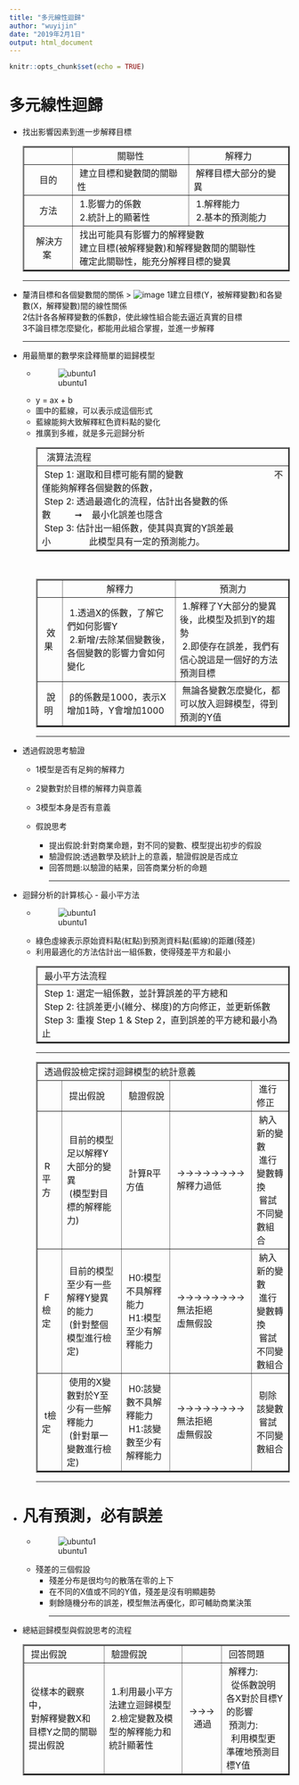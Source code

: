 ---
title: "多元線性迴歸"
author: "wuyijin"
date: "2019年2月1日"
output: html_document
---

```{r setup, include=FALSE}
knitr::opts_chunk$set(echo = TRUE)
```

<h1>多元線性迴歸</h1>
*   找出影響因素到進一步解釋目標
<table BORDER="2">
  <tr>
    <td></td>
    <td ALIGN=center>關聯性</td>
    <td ALIGN=center>解釋力</td>
  </tr>
  <tr>
    <td ALIGN=center>目的</td>
    <td ALIGN=left>&nbsp;建立目標和變數間的關聯性&nbsp;</td>
    <td ALIGN=left>&nbsp;解釋目標大部分的變異&nbsp;</td>
  </tr>
  <tr>
    <td ALIGN=center>方法</td>
    <td ALIGN=left>&nbsp;1.影響力的係數<br>&nbsp;2.統計上的顯著性 </td>
    <td ALIGN=left>&nbsp;1.解釋能力<br>&nbsp;2.基本的預測能力 </td>
  </tr>
  <tr>
    <td ALIGN=center>&nbsp;解決方案&nbsp;</td>
    <td colspan="2" ALIGN=left>&nbsp;找出可能具有影響力的解釋變數<br>&nbsp;建立目標(被解釋變數)和解釋變數間的關聯性<br>&nbsp;確定此關聯性，能充分解釋目標的變異</td>
  </tr>	
</table>
<hr/>
*   釐清目標和各個變數間的關係
    > ![image](https://yijinwu1.github.io/R/images/linerRegression1.png)
     1建立目標(Y，被解釋變數)和各變數(X，解釋變數)間的線性關係<br/>
     2估計各各解釋變數的係數β，使此線性組合能去逼近真實的目標<br/>
     3不論目標怎麼變化，都能用此組合掌握，並進一步解釋
<hr/>
*   用最簡單的數學來詮釋簡單的廻歸模型 
    * ![ubuntu1](https://yijinwu1.github.io/R/images/linerRegression2.png)
    * y = ax + b<br/>
    * 圖中的藍線，可以表示成這個形式<br/>
    * 藍線能夠大致解釋紅色資料點的變化<br/>
    * 推廣到多維，就是多元迴歸分析<br/>
<table BORDER="2">
  <tr>
    <td>&nbsp;&nbsp;演算法流程</td>	
  </tr>
  <tr>
    <td>&nbsp;Step 1: 選取和目標可能有關的變數&nbsp;&nbsp;&nbsp;&nbsp;&nbsp;&nbsp;&nbsp;&nbsp;&nbsp;&nbsp;&nbsp;&nbsp;&nbsp;&nbsp;&nbsp;&nbsp;&nbsp;&nbsp;&nbsp;&nbsp;&nbsp;&nbsp;&nbsp;&nbsp;&nbsp;&nbsp;&nbsp;&nbsp;&nbsp;&nbsp;&nbsp;&nbsp;&nbsp;&nbsp;&nbsp;&nbsp;&nbsp;&nbsp;不僅能夠解釋各個變數的係數，<br>
    &nbsp;Step 2: 透過最適化的流程，估計出各變數的係數&nbsp;&nbsp;&nbsp;&nbsp;&nbsp;&nbsp;&nbsp;&nbsp;&nbsp;&nbsp;➞&nbsp;&nbsp;&nbsp;&nbsp;最小化誤差也隱含<br>
    &nbsp;Step 3: 估計出一組係數，使其與真實的Y誤差最小&nbsp;&nbsp;&nbsp;&nbsp;&nbsp;&nbsp;&nbsp;&nbsp;&nbsp;&nbsp;&nbsp;&nbsp;&nbsp;&nbsp;&nbsp;&nbsp;此模型具有一定的預測能力。</td>
  </tr>	
</table>
<br>
<table BORDER="2" CELLPADDING="2">
  <tr>
    <td></td>
    <td ALIGN=center>&nbsp;解釋力</td>
		<td ALIGN=center>&nbsp;預測力</td>
  </tr>
  <tr>
    <td ALIGN=center>&nbsp;效果&nbsp;</td>
		<td ALIGN=left>&nbsp;1.透過X的係數，了解它們如何影響Y<br>&nbsp;2.新增/去除某個變數後，各個變數的影響力會如何變化</td>
		<td ALIGN=left>&nbsp;1.解釋了Y大部分的變異後，此模型及抓到Y的趨勢<br>&nbsp;2.即使存在誤差，我們有信心說這是一個好的方法預測目標&nbsp;</td>
  </tr>
  <tr>
    <td ALIGN=center>&nbsp;說明&nbsp;</td>
		<td ALIGN=left>&nbsp;β的係數是1000，表示X增加1時，Y會增加1000</td>
		<td ALIGN=left>&nbsp;無論各變數怎麼變化，都可以放入迴歸模型，得到預測的Y值&nbsp;</td>
    </tr>	
</table> 
<hr/> 
*   透過假說思考驗證
    * 1模型是否有足夠的解釋力
    * 2變數對於目標的解釋力與意義
    * 3模型本身是否有意義
    
    * 假說思考
        *  提出假說:針對商業命題，對不同的變數、模型提出初步的假設
        *  驗證假說:透過數學及統計上的意義，驗證假說是否成立
        *  回答問題:以驗證的結果，回答商業分析的命題
<hr/> 
*   迴歸分析的計算核心 - 最小平方法
    * ![ubuntu1](https://yijinwu1.github.io/R/images/linerRegression3.png)
    * 綠色虛線表示原始資料點(紅點)到預測資料點(藍線)的距離(殘差)
    * 利用最適化的方法估計出一組係數，使得殘差平方和最小
<table BORDER="2" CELLPADDING="20">
  <tr>
    <td>&nbsp;最小平方法流程</td>	
	</tr>
  <tr>
    <td>&nbsp;Step 1: 選定一組係數，並計算誤差的平方總和<br>
    &nbsp;Step 2: 往誤差更小(維分、梯度)的方向修正，並更新係數<br>
    &nbsp;Step 3: 重複 Step 1 & Step 2，直到誤差的平方總和最小為止&nbsp;</td>	 
  </tr>	
</table>   
<hr/>
<table BORDER="2" >
  <tr>
    <td colspan="5">&nbsp;透過假設檢定探討迴歸模型的統計意義</td>
  </tr>
  <tr>
    <td></td>
    <td>&nbsp;提出假說</td>
    <td>&nbsp;驗證假說</td>
    <td></td>
  <td>&nbsp;進行修正</td>
  </tr>
  <tr>
    <td>&nbsp;R平方&nbsp;</td>
    <td>&nbsp;目前的模型足以解釋Y大部分的變異<br>&nbsp;(模型對目標的解釋能力)</td>
    <td>&nbsp;計算R平方值</td>
		<td>&nbsp;→→→→→→→→&nbsp;<br>&nbsp;解釋力過低</td>
		<td>&nbsp;納入新的變數<br>&nbsp;進行變數轉換<br>&nbsp;嘗試不同變數組合&nbsp;</td>
  </tr>
  <tr>
    <td>&nbsp;F檢定&nbsp;</td>
    <td>&nbsp;目前的模型至少有一些解釋Y變異的能力<br>&nbsp;(針對整個模型進行檢定)</td>
		<td>&nbsp;H0:模型不具解釋能力<br>&nbsp;H1:模型至少有解釋能力</td>
		<td>&nbsp;→→→→→→→→&nbsp;<br>&nbsp;無法拒絕<br>&nbsp;虛無假設</td>
		<td>&nbsp;納入新的變數<br>&nbsp;進行變數轉換<br>&nbsp;嘗試不同變數組合</td>
  </tr>
  <tr>
    <td>&nbsp;t檢定&nbsp;</td>
    <td>&nbsp;使用的X變數對於Y至少有一些解釋能力<br>&nbsp;(針對單一變數進行檢定)</td>
		<td>&nbsp;H0:該變數不具解釋能力<br>&nbsp;H1:該變數至少有解釋能力</td>
		<td>&nbsp;→→→→→→→→&nbsp;<br>&nbsp;無法拒絕<br>&nbsp;虛無假設</td>
		<td>&nbsp;剔除該變數<br>&nbsp;嘗試不同變數組合</td>
  </tr>	
</table> 
<hr/> 
*   <h1>凡有預測，必有誤差</h1>
    * ![ubuntu1](https://yijinwu1.github.io/R/images/linerRegression4.png)
    * 殘差的三個假設
        * 殘差分布是很均勻的散落在零的上下
        * 在不同的X值或不同的Y值，殘差是沒有明顯趨勢 
        * 剩餘隨機分布的誤差，模型無法再優化，即可輔助商業決策
<hr/>
*   總結迴歸模型與假說思考的流程
<table BORDER="2">
  <tr>
    <td>&nbsp;提出假說</td>	 
    <td>&nbsp;驗證假說</td>
    <td>&nbsp;</td>
    <td>&nbsp;回答問題</td>
  </tr>
  <tr>
    <td>&nbsp;從樣本的觀察中，<br>&nbsp;對解釋變數X和目標Y之間的關聯提出假說&nbsp;</td>	 
    <td>&nbsp;1.利用最小平方法建立迴歸模型<br>&nbsp;2.檢定變數及模型的解釋能力和統計顯著性&nbsp;</td>
    <td>&nbsp;→→→&nbsp;<br>&nbsp;&nbsp;&nbsp;通過</td>
    <td>&nbsp;解釋力:<br>&nbsp;&nbsp;從係數說明各X對於目標Y的影響&nbsp;&nbsp;<br>&nbsp;預測力:<br>&nbsp;&nbsp;利用模型更準確地預測目標Y值</td>
  </tr>	
</table>